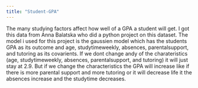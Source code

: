 ```yaml
---
title: "Student-GPA"
---
```


The many studying factors affect how well of a GPA a student will get. I got this data from Anna Balatska who did a python project on this dataset. The model i used for this project is the gaussien model which has the students GPA as its outcome and age, studytimeweekly, absences, parentalsupport, and tutoring as its covarients. If we dont change andy of the charateristics (age, studytimeweekly, absences, parentalsupport, and tutoring) it will just stay at 2.9. But if we change the characteristics the GPA will increase like if there is more parental support and more tutoring or it will decrease life it the absences increase and the studytime decreases.
